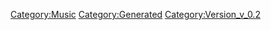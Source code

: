 {{Music
 |Name=ねこ日記【MIRROR ver.】
 |ID=105
 |Cov=106
 |Cd=6
 |Nam=100
 |Div=100
 |Ma=1
 |SerieId=2
 |SerieLogoId=2
 |WavId=106
 |VariationId=0
 |Dsc=100
 |Strt=10
 |ValkyrieBattle=1
 |ValkyrieIntro=1
 |ValkyrieIntroSky=1
 |DivaSolo=1
 |DivaMulti=1
 |Exp=1
 |OfficialName=ねこ日記
 |VocalName=ランカ・リー＝中島愛
 |Description=作品：マクロスF<br /><br />歌手：ランカ・リー＝中島愛<br /><br />作詞：一倉宏<br />作曲：菅野よう子
 |StoryTitle=「この度、私デビューします」
 |StoryDesc=下積みを重ねながら、ついに歌手としてデビューする<br />ことができたランカ。1人でも多くの人に知ってもらう<br />ため、街頭で精力的にプロモーションを行うのだった。<br /><br />その後、映画への出演が決まり一躍人気のアイドルと<br />なったランカ。地道な活動こそが夢を繋いだのである。
 |BuyURL=https://recochoku.jp/song/S20155998/
 |BannerId=3
 |AnmStoreURL=https://anime.dmkt-sp.jp/animestore/ci_pc?workId=20494
}}
[[Category:Music]]
[[Category:Generated]]
[[Category:Version_v_0.2]]
